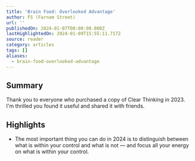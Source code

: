 ```yaml
---
title: 'Brain Food: Overlooked Advantage'
author: FS (Farnam Street)
url: ''
publishedOn: 2024-01-07T00:00:00.000Z
lastHighlightedOn: 2024-01-09T15:55:11.717Z
source: reader
category: articles
tags: []
aliases:
  - brain-food-overlooked-advantage
---
```

## Summary

Thank you to everyone who purchased a copy of Clear Thinking in 2023. I'm thrilled you found it useful and shared it with friends.

## Highlights
- The most important thing you can do in 2024 is to distinguish between what is within your control and what is not — and focus all your energy on what is within your control.
